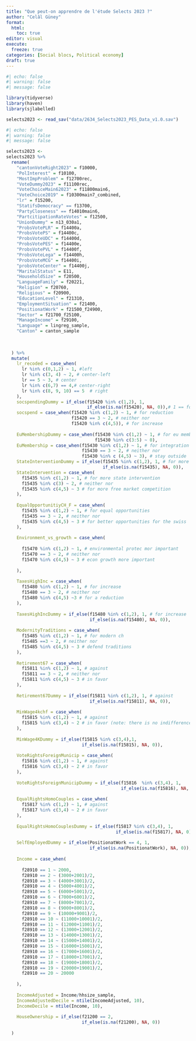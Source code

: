 ```yaml
---
title: "Que peut-on apprendre de l'étude Selects 2023 ?"
author: "Celâl Güney"
format: 
  html:
    toc: true
editor: visual
execute: 
  freeze: true
categories: [Social blocs, Political economy]
draft: true
---
```


```r
#| echo: false
#| warning: false
#| message: false

library(tidyverse)
library(haven)
library(sjlabelled)

selects2023 <- read_sav("data/2634_Selects2023_PES_Data_v1.0.sav")
```

```r
#| echo: false
#| warning: false
#| message: false

selects2023 <- 
selects2023 %>% 
  rename(
    "cantonVoteRight2023" = f10000,
    "PolInterest" = f10100,
    "MostImpProblem" = f12700rec,
    "VoteDummy2023" = f11100rec,
    "VoteChoiceMain62023" = f11800main6,
    "VoteChoice2019" = f10300main7_combined,
    "lr" = f15200,
    "StatifsDemocracy" == f13700,
    "PartyCloseness" == f14010main6,
    "PartcitipationRateVotes" = f12500,
    "UnionDummy" = n13_030a1,
    "ProbsVotePLR" = f14400a,
    "ProbsVotePS" = f14400c,
    "ProbsVoteUDC" = f14400d,
    "ProbsVotePES" = f14400e,
    "ProbsVotePVL" = f14400f,
    "ProbsVoteLega" = f14400h,
    "ProbsVoteMCG" = f14400i,
    "probsVoteCenter" = f14400j,
    "MaritalStatus" = E11,
    "HouseholdSize" = f20500,
    "LanguageFamily" = f20221,
    "Religion" = f20760,
    "Religious" = f20900,
    "EducationLevel" = f21310,
    "EmploymentSituation" = f21400,
    "PositionatWork" = f21500_f24900,
    "Sector" = f21700_f25100,
    "ManageIncome" = f29100,
    "Language" = lingreg_sample,
    "Canton" = canton_sample
    
    
    
  ) %>% 
  mutate(
    lr_recoded = case_when(
      lr %in% c(0,1,2) ~ 1, #left
      lr %in% c(3, 4) ~ 2, # center-left
      lr == 5 ~ 3, # center
      lr %in% c(6,7) == 4,# center-right
      lr %in% c(8, 9, 10) == 5  # right
    ),
    socspendingDummy = if_else(f15420 %in% c(1,2), 1,
                               if_else(is.na(f15420), NA, 0)),# 1 == for reduction
    socspend = case_when(f15420 %in% c(1,2) ~ 1, # for reduction
                         f15420 == 3 ~ 2, # neither nor
                         f15420 %in% c(4,5)), # for increase
    
    EuMembershipDummy = case_when(f15430 %in% c(1,2) ~ 1, # for eu membership
                                  f15430 %in% c(3:5) ~ 0),
    EuMembership = case_when(f15430 %in% c(1,2) ~ 1, # for integration
                             f15430 == 3 ~ 2, # neither nor
                             f15430 %in% c (4,5) ~ 3), # stay outside
    StateInterventionDummy = if_else(f15435 %in% c(1,2), 1, # for more state intervention
                                     if_else(is.na(f15435), NA, 0)),
    StateIntervention = case_when(
      f15435 %in% c(1,2) ~ 1, # for more state intervention
      f15435 %in% c(3) ~ 2, # neither nor
      f15435 %in% c(4,5) ~ 3 # for more free market competition
    ),
    
    EqualOpportunitiyCH_F = case_when(
      f15435 %in% c(1,2) ~ 1, # for equal opportunities
      f15435 == 3 ~ 2, # neither nor
      f15435 %in% c(4,5) ~ 3 # for better opportunities for the swiss
    ),
    
    Environment_vs_growth = case_when(
      
      f15470 %in% c(1,2) ~ 1, # environmental protec mor important 
      f15470 == 3 ~ 2, # neither nor
      f15470 %in% c(4,5) ~ 3 # econ growth more important 
      
    ),
    
    TaxesHighInc = case_when(
      f15480 %in% c(1,2) ~ 1, # for increase
      f15480 == 3 ~ 2, # neither nor
      f15480 %in% c(4,5) ~3 # for a reduction
    ),
    
    TaxesHighIncDummy = if_else(f15480 %in% c(1,2), 1, # for increase
                                if_else(is.na(f15480), NA, 0)),
    
    ModernityTraditions = case_when(
      f15485 %in% c(1,2) ~ 1, # for modern ch
      f15485 ==3 ~ 2, # neither nor
      f15485 %in% c(4,5) ~ 3 # defend traditions
    ),
    
    Retirement67 = case_when(
      f15811 %in% c(1,2) ~ 1, # against
      f15811 == 3 ~ 2, # neither nor
      f15811 %in% c(4,5) ~ 3 # in favor 
    ),
    
    Retirement67Dummy = if_else(f15811 %in% c(1,2), 1, # against
                                if_else(is.na(f15811), NA, 0)),
    
    MinWage4kchf = case_when(
      f15815 %in% c(1,2) ~ 1, # against
      f15815 %in% c(3,4) ~ 2 # in favor (note: there is no indifference category...)
    ),
    
    MinWage4KDummy = if_else(f15815 %in% c(3,4),1,
                             if_else(is.na(f15815), NA, 0)),
    
    VoteRightsForeignMunicip = case_when(
      f15816 %in% c(1,2) ~ 1, # against
      f15816 %in% c(3,4) ~ 2 # in favor
    ),
    
    VoteRightsForeignMunicipDummy = if_else(f15816  %in% c(3,4), 1,
                                            if_else(is.na(f15816), NA, 0)),
    
    EqualRightsHomoCouples = case_when(
      f15817 %in% c(1,2) ~ 1, # against
      f15817 %in% c(3,4) ~ 2 # in favor
    ),
    
    EqualRightsHomoCouplesDummy = if_else(f15817 %in% c(3,4), 1,
                                          if_else(is.na(f15817), NA, 0)),
    
    SelfEmployedDummy = if_else(PositionatWork == 4, 1,
                                if_else(is.na(PositionatWork), NA, 0)),
    
    Income = case_when(
      
      f28910 == 1 ~ 2000,
      f28910 == 2 ~ (3000+2001)/2,
      f28910 == 3 ~ (4000+3001)/2,
      f28910 == 4 ~ (5000+4001)/2,
      f28910 == 5 ~ (6000+5001)/2,
      f28910 == 6 ~ (7000+6001)/2,
      f28910 == 7 ~ (8000+7001)/2,
      f28910 == 8 ~ (9000+8001)/2,
      f28910 == 9 ~ (10000+9001)/2,
      f28910 == 10 ~ (11000+10001)/2,
      f28910 == 11 ~ (12000+11001)/2,
      f28910 == 12 ~ (13000+12001)/2,
      f28910 == 13 ~ (14000+13001)/2,
      f28910 == 14 ~ (15000+14001)/2,
      f28910 == 15 ~ (16000+15001)/2,
      f28910 == 16 ~ (17000+16001)/2,
      f28910 == 17 ~ (18000+17001)/2,
      f28910 == 18 ~ (19000+18001)/2,
      f28910 == 19 ~ (20000+19001)/2,
      f28910 == 20 ~ 20000
      
    ),
    
    IncomeAdjusted = Income/hhsize_sample,
    IncomeAdjustedDecile = ntile(IncomeAdjusted, 10),
    IncomeDecile = ntile(Income, 10),
    
    HouseOwnership = if_else(f21200 == 2,
                             if_else(is.na(f21200), NA, 0))
    
  )






```




















